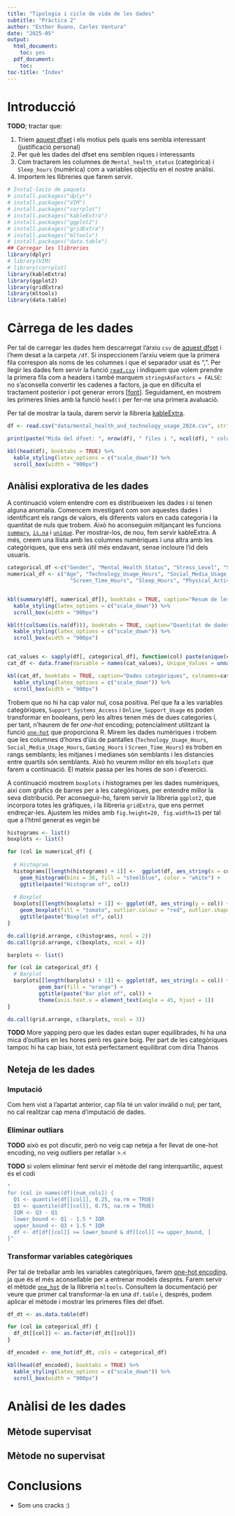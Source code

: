 ```yaml
---
title: "Tipologia i cicle de vida de les dades"
subtitle: "Pràctica 2"
author: "Esther Ruano, Carles Ventura"
date: "2025-05"
output:
  html_document:
    toc: yes
  pdf_document:
    toc: 
toc-title: "Índex"
---
```


# Introducció

**TODO**; tractar que:

1. Triem [aquest dfset](https://www.kaggle.com/dfsets/waqi786/mental-health-and-technology-usage-dfset) i els motius pels quals ens sembla interessant (justificació personal)
2. Per què les dades del dfset ens semblen riques i interessants
3. Com tractarem les columnes de `Mental_health_status` (categòrica) i `Sleep_hours` (numèrica) com a variables objectiu en el nostre anàlisi.
4. Importem les llibreries que farem servir.


```r
# Instal·lacio de paquets
# install.packages("dplyr")
# install.packages("VIM")
# install.packages("corrplot")
# install.packages("kableExtra")
# install.packages("ggplot2")
# install.packages("gridExtra")
# install.packages("mltools")
# install.packages("data.table")
## Carregar les llibreries
library(dplyr)
# library(VIM)
# library(corrplot)
library(kableExtra)
library(ggplot2)
library(gridExtra)
library(mltools)
library(data.table)
```

# Càrrega de les dades

Per tal de carregar les dades hem descarregat l'arxiu `csv` de [aquest dfset](https://www.kaggle.com/dfsets/waqi786/mental-health-and-technology-usage-dfset) i l'hem desat a la carpeta `/df`. Si inspeccionem l'arxiu veiem que la primera fila correspon als noms de les columnes i que el separador usat és ",". Per llegir les dades fem servir la funció [`read.csv`](https://www.rdocumentation.org/packages/COVID19/versions/2.0.3/topics/read.csv) i indiquem que volem prendre la primera fila com a headers i també marquem `stringsAsFactors = FALSE`: no s'aconsella convertir les cadenes a factors, ja que en dificulta el tractament posterior i pot generar errors [[font](https://blog.r-project.org/2020/02/16/stringsasfactors/)]. Seguidament, en mostrem les primeres línies amb la funció `head()` per fer-ne una primera avaluació.

Per tal de mostrar la taula, darem servir la llibreria [kableExtra](https://cran.r-project.org/web/packages/kableExtra/vignettes/awesome_table_in_html.html#Overview). 

```r
df <- read.csv("data/mental_health_and_technology_usage_2024.csv", stringsAsFactors = FALSE, sep = ",")

print(paste("Mida del dfset: ", nrow(df), " files i ", ncol(df), " columnes."))

kbl(head(df), booktabs = TRUE) %>%
  kable_styling(latex_options = c("scale_down")) %>%
  scroll_box(width = "900px")
```

## Anàlisi explorativa de les dades

A continuació volem entendre com es distribueixen les dades i si tenen alguna anomalia. Comencem investigant com son aquestes dades i identificant els rangs de valors, els diferents valors en cada categoria i la quantitat de nuls que trobem. Això ho aconseguim mitjançant les funcions [`summary`](https://www.rdocumentation.org/packages/base/versions/3.6.2/topics/summary), [`is.na`](https://www.rdocumentation.org/packages/base/versions/3.6.2/topics/NA) i [`unique`](https://www.rdocumentation.org/packages/base/versions/3.6.2/topics/unique). Per mostrar-los, de nou, fem servir kableExtra. A més, creem una llista amb les columnes numèriques i una altra amb les categòriques, que ens serà útil més endavant, sense incloure l'id dels usuaris.

```r
categorical_df <-c("Gender", "Mental_Health_Status", "Stress_Level", "Support_Systems_Access", "Work_Environment_Impact", "Online_Support_Usage")
numerical_df <- c("Age", "Technology_Usage_Hours", "Social_Media_Usage_Hours", "Gaming_Hours",
                    "Screen_Time_Hours", "Sleep_Hours", "Physical_Activity_Hours")


kbl(summary(df[, numerical_df]), booktabs = TRUE, caption="Resum de les dades") %>%
  kable_styling(latex_options = c("scale_down")) %>%
  scroll_box(width = "900px")

kbl(t(colSums(is.na(df))), booktabs = TRUE, caption="Quantitat de dades buides") %>%
  kable_styling(latex_options = c("scale_down")) %>%
  scroll_box(width = "900px")


cat_values <- sapply(df[, categorical_df], function(col) paste(unique(col), collapse = ", "))
cat_df <- data.frame(Variable = names(cat_values), Unique_Values = unname(cat_values))

kbl(cat_df, booktabs = TRUE, caption="Dades categòriques", colnames=categorical_df) %>%
  kable_styling(latex_options = c("scale_down")) %>%
  scroll_box(width = "900px")
```

Trobem que no hi ha cap valor nul, cosa positiva. Pel que fa a les variables categòriques, `Support_Systems_Access` i `Online_Support_Usage` es poden transformar en booleans, però les altres tenen més de dues categories i, per tant, n'haurem de fer _one-hot_ encoding; potencialment utilitzant la funció [`one-hot`](https://www.rdocumentation.org/packages/mltools/versions/0.3.5/topics/one_hot) que proporciona R. Mirem les dades numèriques i trobem que les columnes d'hores d'úis de pantalles (`Technology_Usage_Hours`, `Social_Media_Usage_Hours`, `Gaming_Hours` i `Screen_Time_Hours`) es troben en rangs semblants; les mitjanes i medianes són semblants i les distancies entre quartils són semblants. Això ho veurem millor en els `boxplots` que farem a continuació. El mateix passa per les hores de son i d'exercici. 

A continuació mostrem `boxplots` i histogrames per les dades numèriques, així com gràfics de barres per a les categòriques, per entendre millor la seva distribució. Per aconseguir-ho, farem servir la llibreria `ggplot2`, que incorpora totes les gràfiques, i la llibreria `gridExtra`, que ens permet endreçar-les. Ajustem les mides amb `fig.height=20, fig.width=15` per tal que a l'html generat es vegin bé

```r
histograms <- list()
boxplots <- list()

for (col in numerical_df) {
  
  # Histogram
  histograms[[length(histograms) + 1]] <-  ggplot(df, aes_string(x = col)) +
    geom_histogram(bins = 30, fill = "steelblue", color = "white") +
    ggtitle(paste("Histogram of", col))
  
  # Boxplot
  boxplots[[length(boxplots) + 1]] <- ggplot(df, aes_string(y = col)) +
    geom_boxplot(fill = "tomato", outlier.colour = "red", outlier.shape = 16) +
    ggtitle(paste("Boxplot of", col))
}

do.call(grid.arrange, c(histograms, ncol = 2))
do.call(grid.arrange, c(boxplots, ncol = 4))

barplots <- list()

for (col in categorical_df) {
  # Barplot
  barplots[[length(barplots) + 1]] <- ggplot(df, aes_string(x = col)) +
          geom_bar(fill = "orange") +
          ggtitle(paste("Bar plot of", col)) +
          theme(axis.text.x = element_text(angle = 45, hjust = 1))
}

do.call(grid.arrange, c(barplots, ncol = 3))
```


**TODO** More yapping pero que les dades estan super equilibrades, hi ha una mica d'outliars en les hores però res gaire boig. Per part de les categòriques tampoc hi ha cap biaix, tot està perfectament equilibrat com diria Thanos

## Neteja de les dades

### Imputació

Com hem vist a l'apartat anterior, cap fila té un valor invàlid o nul; per tant, no cal realitzar cap mena d'imputació de dades.

### Eliminar outliars

**TODO** això es pot discutir, però no veig cap neteja a fer llevat de one-hot encoding, no veig outliers per retallar >.<


**TODO** si volem eliminar fent servir el mètode del rang interquartílic, aquest és el codi

```r
"
for (col in names(df)[num_cols]) {
  Q1 <- quantile(df[[col]], 0.25, na.rm = TRUE)
  Q3 <- quantile(df[[col]], 0.75, na.rm = TRUE)
  IQR <- Q3 - Q1
  lower_bound <- Q1 - 1.5 * IQR
  upper_bound <- Q3 + 1.5 * IQR
  df <- df[df[[col]] >= lower_bound & df[[col]] <= upper_bound, ]
}"
```

### Transformar variables categòriques

Per tal de treballar amb les variables categòriques, farem [one-hot encoding](https://es.wikipedia.org/wiki/One-hot), ja que és el més aconsellable per a entrenar models després. Farem servir el mètode [`one_hot`](https://www.rdocumentation.org/packages/mltools/versions/0.3.5/topics/one_hot) de la llibreria `mltools`. Consultem la documentació per veure que primer cal transformar-la en una `df.table` i, després, podem aplicar el mètode i mostrar les primeres files del dfset.

```r

df_dt <- as.data.table(df)

for (col in categorical_df) {
  df_dt[[col]] <- as.factor(df_dt[[col]])
}

df_encoded <- one_hot(df_dt, cols = categorical_df)

kbl(head(df_encoded), booktabs = TRUE) %>%
  kable_styling(latex_options = c("scale_down")) %>%
  scroll_box(width = "900px")
```

# Anàlisi de les dades
 
## Mètode supervisat

## Mètode no supervisat

# Conclusions

* Som uns cracks :)